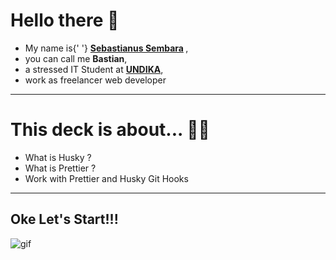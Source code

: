 
# Hello there 👋

<ul>
  <Appear>
    <li>
      My name is{' '}
      <b>
        <a href='https://sembara.codes'>Sebastianus Sembara</a>
      </b>
      ,
    </li>
    <li>
      you can call me <b>Bastian</b>,
    </li>
    <li>
      a stressed IT Student at <a href='https://www.dinamika.ac.id/'><b>UNDIKA</b></a>,
    </li>
    <li>
      work as freelancer web developer
    </li>
  </Appear>
</ul>

---

# This deck is about... 👨‍💻

- What is Husky ?
- What is Prettier ?
- Work with Prettier and Husky Git Hooks

---

## Oke Let's Start!!!
![gif](https://media1.tenor.com/images/6840e5585027aeb44a2fb6b6f1fba236/tenor.gif?itemid=5344094)